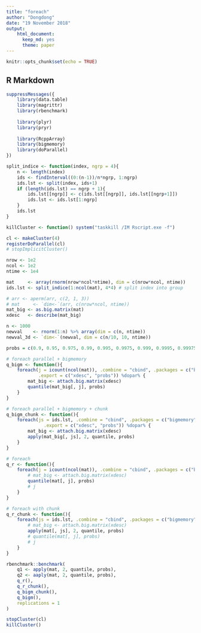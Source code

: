 ```yaml
---
title: "foreach"
author: "Dongdong"
date: "19 November 2018"
output: 
    html_document:
      keep_md: yes
      theme: paper
---
```


```r
knitr::opts_chunk$set(echo = TRUE)
```

## R Markdown

```r
suppressMessages({
    library(data.table)
    library(magrittr)
    library(rbenchmark) 
    
    library(plyr)
    library(pryr)
    
    library(RcppArray)
    library(bigmemory)
    library(doParallel)
})

split_indice <- function(index, ngrp = 4){
    n <- length(index)
    ids <- findInterval((0:(n-1))/n*ngrp, 1:ngrp)
    ids.lst <- split(index, ids+1)
    if (length(ids.lst) == ngrp + 1){
        ids.lst[[ngrp]] <- c(ids.lst[[ngrp]], ids.lst[[ngrp+1]])
        ids.lst <- ids.lst[1:ngrp]
    }
    ids.lst
}

killCluster <- function() system("taskkill /IM Rscript.exe -f")

cl <- makeCluster(4)
registerDoParallel(cl)
# stopImplicitCluster()

```

```r
nrow <- 1e2
ncol <- 1e2
ntime <- 1e4

mat     <- array(rnorm(nrow*ncol*ntime), dim = c(nrow*ncol, ntime))
ids.lst <- split_indice(1:ncol(mat), 4*4) # split index into group

# arr <- aperm(arr, c(2, 1, 3))
# mat     <- `dim<-`(arr, c(nrow*ncol, ntime))
mat_big <- as.big.matrix(mat)
xdesc   <- describe(mat_big)

n <- 1000
newval    <- rnorm(1:n) %>% array(dim = c(n, ntime))
newval_3d <- `dim<-`(newval, dim = c(n/10, 10, ntime))

probs = c(0.9, 0.95, 0.975, 0.99, 0.995, 0.9975, 0.999, 0.9995, 0.99975, 0.9999)

```

```r
# foreach parallel + bigmemory
q_bigm <- function(){
    foreach(j = icount(ncol(mat)), .combine = "cbind", .packages = c("bigmemory"), 
            .export = c("xdesc", "probs")) %dopar% {
        mat_big <- attach.big.matrix(xdesc)
        quantile(mat_big[, j], probs)
    }
}

# foreach parallel + bigmemory + chunk
q_bigm_chunk <- function(){
    foreach(js = ids.lst, .combine = "cbind", .packages = c("bigmemory"), 
              .export = c("xdesc", "probs")) %dopar% {
        mat_big <- attach.big.matrix(xdesc)
        apply(mat_big[, js], 2, quantile, probs)
    }
}

# foreach 
q_r <- function(){
    foreach(j = icount(ncol(mat)), .combine = "cbind", .packages = c("bigmemory")) %do% {
        # mat_big <- attach.big.matrix(xdesc)
        quantile(mat[, j], probs)
        # j
    }
}

# foreach with chunk
q_r_chunk <- function(){
    foreach(js = ids.lst, .combine = "cbind", .packages = c("bigmemory")) %do% {
        # mat_big <- attach.big.matrix(xdesc)
        apply(mat[, js], 2, quantile, probs)
        # quantile(mat[, j], probs)
        # j
    }
}

```

```r
rbenchmark::benchmark(
    q1 <- apply(mat, 2, quantile, probs),
    q2 <- aaply(mat, 2, quantile, probs),
    q_r(),
    q_r_chunk(),
    q_bigm_chunk(),
    q_bigm(),
    replications = 1
)
```

```r
stopCluster(cl)
killCluster()
```